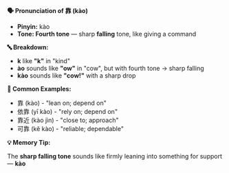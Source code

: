 **🗣️ Pronunciation of 靠 (kào)**

- **Pinyin:** kào
- **Tone: Fourth tone** — sharp **falling** tone, like giving a command

**🔤 Breakdown:**

- **k** like **"k"** in "kind"
- **ào** sounds like **"ow"** in "cow", but with fourth tone → sharp falling
- **kào** sounds like **"cow!"** with a sharp drop

**📝 Common Examples:**

- 靠 (kào) - "lean on; depend on"
- 依靠 (yī kào) - "rely on; depend on"
- 靠近 (kào jìn) - "close to; approach"
- 可靠 (kě kào) - "reliable; dependable"

**💡 Memory Tip:**

The **sharp falling tone** sounds like firmly leaning into something for support — **kào**
